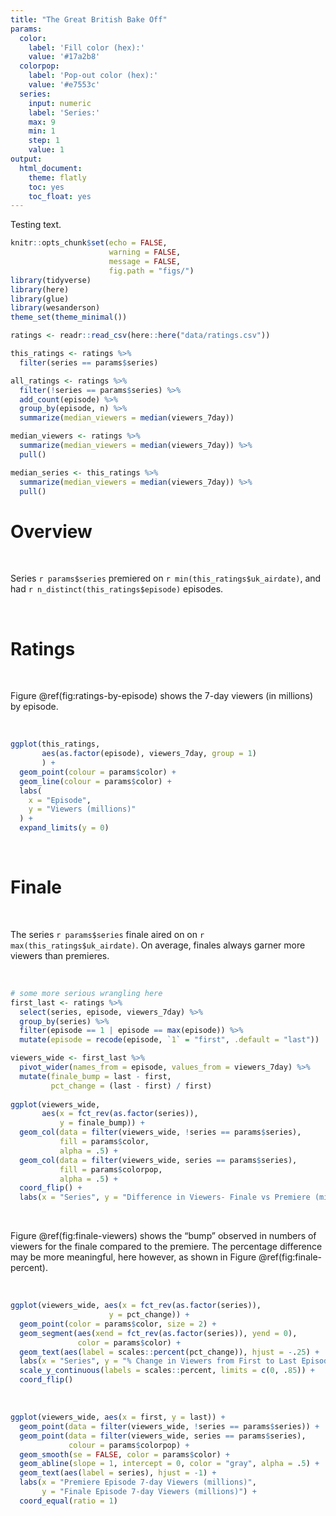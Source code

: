 ```yaml
---
title: "The Great British Bake Off"
params:
  color:
    label: 'Fill color (hex):'
    value: '#17a2b8'
  colorpop:
    label: 'Pop-out color (hex):'
    value: '#e7553c'
  series:
    input: numeric
    label: 'Series:'
    max: 9
    min: 1
    step: 1
    value: 1
output:
  html_document:
    theme: flatly
    toc: yes
    toc_float: yes
---
```


Testing text.

```r
knitr::opts_chunk$set(echo = FALSE, 
                      warning = FALSE,
                      message = FALSE,
                      fig.path = "figs/")
library(tidyverse)
library(here)
library(glue)
library(wesanderson)
theme_set(theme_minimal())
```

```r
ratings <- readr::read_csv(here::here("data/ratings.csv"))
```

```r
this_ratings <- ratings %>% 
  filter(series == params$series)

all_ratings <- ratings %>% 
  filter(!series == params$series) %>% 
  add_count(episode) %>% 
  group_by(episode, n) %>% 
  summarize(median_viewers = median(viewers_7day))

median_viewers <- ratings %>% 
  summarize(median_viewers = median(viewers_7day)) %>% 
  pull()

median_series <- this_ratings %>%
  summarize(median_viewers = median(viewers_7day)) %>% 
  pull()
```


# Overview

\

Series `r params$series` premiered on `r min(this_ratings$uk_airdate)`, and had `r n_distinct(this_ratings$episode)` episodes.

\

# Ratings

\

Figure \@ref(fig:ratings-by-episode) shows the 7-day viewers (in millions) by episode.

\

```r
ggplot(this_ratings, 
       aes(as.factor(episode), viewers_7day, group = 1)
       ) + 
  geom_point(colour = params$color) + 
  geom_line(colour = params$color) + 
  labs(
    x = "Episode", 
    y = "Viewers (millions)"
  ) +
  expand_limits(y = 0) 
```

\

# Finale

\

The series `r params$series` finale aired on on `r max(this_ratings$uk_airdate)`. On average, finales always garner more viewers than premieres.

\

```r
# some more serious wrangling here
first_last <- ratings %>% 
  select(series, episode, viewers_7day) %>% 
  group_by(series) %>% 
  filter(episode == 1 | episode == max(episode)) %>% 
  mutate(episode = recode(episode, `1` = "first", .default = "last")) 

viewers_wide <- first_last %>%
  pivot_wider(names_from = episode, values_from = viewers_7day) %>%
  mutate(finale_bump = last - first,
         pct_change = (last - first) / first)
  
ggplot(viewers_wide, 
       aes(x = fct_rev(as.factor(series)),
           y = finale_bump)) +
  geom_col(data = filter(viewers_wide, !series == params$series), 
           fill = params$color, 
           alpha = .5) +
  geom_col(data = filter(viewers_wide, series == params$series), 
           fill = params$colorpop, 
           alpha = .5) +
  coord_flip() +
  labs(x = "Series", y = "Difference in Viewers- Finale vs Premiere (millions)") 
```

\

Figure \@ref(fig:finale-viewers) shows the "bump" observed in numbers of viewers for the finale compared to the premiere. The percentage difference may be more meaningful, here however, as shown in Figure \@ref(fig:finale-percent).

\

```r
ggplot(viewers_wide, aes(x = fct_rev(as.factor(series)),
                      y = pct_change)) +
  geom_point(color = params$color, size = 2) +
  geom_segment(aes(xend = fct_rev(as.factor(series)), yend = 0), 
               color = params$color) +
  geom_text(aes(label = scales::percent(pct_change)), hjust = -.25) +
  labs(x = "Series", y = "% Change in Viewers from First to Last Episode") +
  scale_y_continuous(labels = scales::percent, limits = c(0, .85)) +
  coord_flip()
```

\

```r
ggplot(viewers_wide, aes(x = first, y = last)) +
  geom_point(data = filter(viewers_wide, !series == params$series)) +
  geom_point(data = filter(viewers_wide, series == params$series), 
             colour = params$colorpop) +
  geom_smooth(se = FALSE, color = params$color) +
  geom_abline(slope = 1, intercept = 0, color = "gray", alpha = .5) +
  geom_text(aes(label = series), hjust = -1) +
  labs(x = "Premiere Episode 7-day Viewers (millions)",
       y = "Finale Episode 7-day Viewers (millions)") +
  coord_equal(ratio = 1)
```

